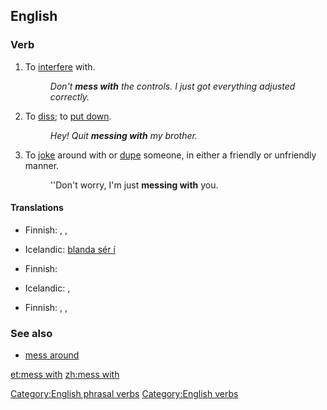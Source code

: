==English==

===Verb===
{{infl|en|verb|head=[[to]] [[mess]] [[with]]}}

# {{idiomatic}} To [[interfere]] with.
#: ''Don't '''mess with''' the controls. I just got everything adjusted correctly.''
# {{idiomatic}} To [[diss]]; to [[put down]].
#: ''Hey! Quit '''messing with''' my brother.''
# {{idiomatic}} To [[joke]] around with or [[dupe]] someone, in either a friendly or unfriendly manner.
#: ''Don't worry, I'm just '''messing with''' you.

====Translations====
{{trans-top|to interfere with}}
* Finnish: {{t|fi|touhuilla}}, {{t|fi|temppuilla}}, {{t|fi|sählätä}}
{{trans-mid}}
* Icelandic: [[blanda sér í]]
{{trans-bottom}}

{{trans-top|to diss}}
* Finnish: {{t+|fi|parjata}}
{{trans-mid}}
* Icelandic: {{t+|is|abbast}}, {{t+|is|abbast upp á}}
{{trans-bottom}}

{{trans-top|to joke with}}
* Finnish: {{t+|fi|pelleillä}}, {{t+|fi|pilailla}}, {{t+|fi|vitsailla}}
{{trans-mid}}
{{trans-bottom}}

===See also===
* [[mess around]]

[[Category:English phrasal verbs]]
[[Category:English verbs]]

[[et:mess with]]
[[zh:mess with]]